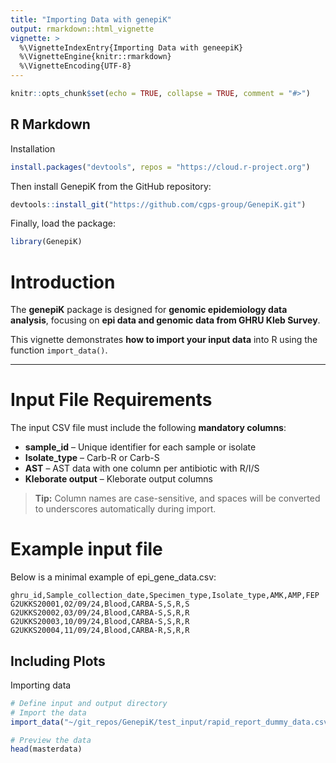```yaml
---
title: "Importing Data with genepiK"
output: rmarkdown::html_vignette
vignette: >
  %\VignetteIndexEntry{Importing Data with geneepiK}
  %\VignetteEngine{knitr::rmarkdown}
  %\VignetteEncoding{UTF-8}
---
```


```r
knitr::opts_chunk$set(echo = TRUE, collapse = TRUE, comment = "#>")
```

## R Markdown
Installation
```r
install.packages("devtools", repos = "https://cloud.r-project.org")
```

Then install GenepiK from the GitHub repository:
```r
devtools::install_git("https://github.com/cgps-group/GenepiK.git")
```

Finally, load the package:
```r
library(GenepiK)
```

# Introduction

The **genepiK** package is designed for **genomic epidemiology data analysis**, 
focusing on **epi data and genomic data from GHRU Kleb Survey**.  

This vignette demonstrates **how to import your input data** into R using the function `import_data()`.

---

# Input File Requirements

The input CSV file must include the following **mandatory columns**:

<ul>
<li><b>sample_id</b> – Unique identifier for each sample or isolate</li>
<li><b>Isolate_type</b> – Carb-R or Carb-S</li>
<li><b>AST</b> – AST data with one column per antibiotic with R/I/S</li>
<li><b>Kleborate output</b> – Kleborate output columns</li>
</ul>


> **Tip:** Column names are case-sensitive, and spaces will be converted to underscores automatically during import.


# Example input file

Below is a minimal example of epi_gene_data.csv:

```csv
ghru_id,Sample_collection_date,Specimen_type,Isolate_type,AMK,AMP,FEP
G2UKKS20001,02/09/24,Blood,CARBA-S,S,R,S
G2UKKS20002,03/09/24,Blood,CARBA-S,S,R,R
G2UKKS20003,10/09/24,Blood,CARBA-S,S,R,R
G2UKKS20004,11/09/24,Blood,CARBA-R,S,R,R
```

## Including Plots
Importing data

```r
# Define input and output directory
# Import the data
import_data("~/git_repos/GenepiK/test_input/rapid_report_dummy_data.csv", "~/git_repos/GenepiK/test_output/")

# Preview the data
head(masterdata)
```

